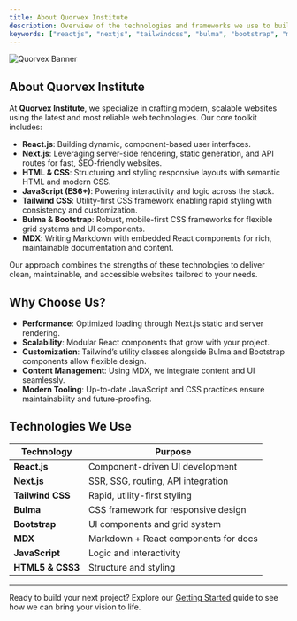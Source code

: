 ```yaml
---
title: About Quorvex Institute
description: Overview of the technologies and frameworks we use to build modern, scalable websites.
keywords: ["reactjs", "nextjs", "tailwindcss", "bulma", "bootstrap", "mdx", "web development"]
---
```


![Quorvex Banner](/images/quorvex-banner.png "Quorvex Institute")

## About Quorvex Institute

At **Quorvex Institute**, we specialize in crafting modern, scalable websites using the latest and most reliable web technologies. Our core toolkit includes:

- **React.js**: Building dynamic, component-based user interfaces.
- **Next.js**: Leveraging server-side rendering, static generation, and API routes for fast, SEO-friendly websites.
- **HTML & CSS**: Structuring and styling responsive layouts with semantic HTML and modern CSS.
- **JavaScript (ES6+)**: Powering interactivity and logic across the stack.
- **Tailwind CSS**: Utility-first CSS framework enabling rapid styling with consistency and customization.
- **Bulma & Bootstrap**: Robust, mobile-first CSS frameworks for flexible grid systems and UI components.
- **MDX**: Writing Markdown with embedded React components for rich, maintainable documentation and content.

Our approach combines the strengths of these technologies to deliver clean, maintainable, and accessible websites tailored to your needs.

## Why Choose Us?

- **Performance**: Optimized loading through Next.js static and server rendering.
- **Scalability**: Modular React components that grow with your project.
- **Customization**: Tailwind’s utility classes alongside Bulma and Bootstrap components allow flexible design.
- **Content Management**: Using MDX, we integrate content and UI seamlessly.
- **Modern Tooling**: Up-to-date JavaScript and CSS practices ensure maintainability and future-proofing.

## Technologies We Use

| Technology       | Purpose                                    |
| ---------------- | ------------------------------------------ |
| **React.js**     | Component-driven UI development            |
| **Next.js**      | SSR, SSG, routing, API integration         |
| **Tailwind CSS** | Rapid, utility-first styling                |
| **Bulma**        | CSS framework for responsive design        |
| **Bootstrap**    | UI components and grid system               |
| **MDX**          | Markdown + React components for docs       |
| **JavaScript**   | Logic and interactivity                      |
| **HTML5 & CSS3** | Structure and styling                        |

---

Ready to build your next project? Explore our [Getting Started](/docs/getting-started) guide to see how we can bring your vision to life.

